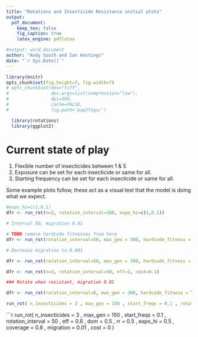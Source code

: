 ```yaml
---
title: "Rotations and Insecticide Resistance initial plots"
output:
  pdf_document:
    keep_tex: false
    fig_caption: true
    latex_engine: pdflatex

#output: word_document
author: "Andy South and Ian Hastings"
date: "`r Sys.Date()`"
---
```


```r

library(knitr)
opts_chunk$set(fig.height=7, fig.width=7)
# opts_chunk$set(dev="tiff",
#                dev.args=list(compression="lzw"),
#                dpi=300,
#                cache=FALSE,
#                fig.path='pap2figs/')
```

```r
  library(rotations)
  library(ggplot2)
```

# Current state of play

1. Flexible number of insecticides between 1 & 5
1. Exposure can be set for each insecticide or same for all.
1. Starting frequency can be set for each insecticide or same for all.

Some example plots follow, these act as a visual test that the model is doing what we expect.


```r

#expo_hi=c(1,0.1)
dfr <- run_rot(n=2, rotation_interval=100, expo_hi=c(1,0.1))

```


```r

# Interval 50, migration 0.01

# TODO remove hardcode fitnesses from here
dfr <- run_rot(rotation_interval=50, max_gen = 300, hardcode_fitness = TRUE, same_insecticides =TRUE, migration=0.01)

```


```r

# Decrease migration to 0.001

dfr <- run_rot(rotation_interval=50, max_gen = 300, hardcode_fitness = TRUE, same_insecticides =TRUE, migration=0.001)

```

```r
dfr <- run_rot(n=3, rotation_interval=50, eff=1, cost=0.1)
```

```r

### Rotate when resistant, migration 0.01

dfr <- run_rot(rotation_interval=0, max_gen = 300, hardcode_fitness = TRUE, same_insecticides =TRUE, expo_hi=0.5, migration=0.01)

```

```r

run_rot( n_insecticides = 3 , max_gen = 150 , start_freqs = 0.1 , rotation_interval = 50 , eff = 0.6 , dom = 0.5 , rr = 0.5 , expo_hi = 0.5 , coverage = 0.8 , migration = 0.01 , cost = 0.1 )

```

```r

run_rot( n_insecticides = 3 , max_gen = 150 , start_freqs = 0.1 , rotation_interval = 50 , eff = 0.6 , dom = 0.5 , rr = 0.5 , expo_hi = 0.5 , coverage = 0.8 , migration = 0.01 , cost = 0 )
